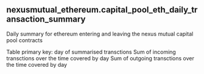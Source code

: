 ## nexusmutual_ethereum.capital_pool_eth_daily_transaction_summary 
Daily summary for ethereum entering and leaving the nexus mutual capital pool contracts


<ParamField path="day">
Table primary key: day of summarised transctions
</ParamField>
<ParamField path="ingress ethereum">
Sum of incoming transctions over the time covered by day
</ParamField>
<ParamField path="egress ethereum">
Sum of outgoing transctions over the time covered by day
</ParamField>
